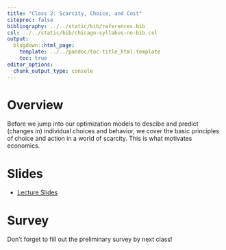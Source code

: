 ```yaml
---
title: "Class 2: Scarcity, Choice, and Cost"
citeproc: false
bibliography: ../../static/bib/references.bib
csl: ../../static/bib/chicago-syllabus-no-bib.csl
output:
  blogdown::html_page:
    template: ../../pandoc/toc-title_html.template
    toc: true
editor_options: 
  chunk_output_type: console
---
```


# Overview

Before we jump into our optimization models to descibe and predict (changes in) individual choices and behavior, we cover the basic principles of choice and action in a world of scarcity. This is what motivates economics.

# Slides

- [<i class="fas fa-external-link-square-alt"></i> Lecture Slides](/slides/02-slides.html)

# Survey

Don't forget to fill out the preliminary survey by next class! 

